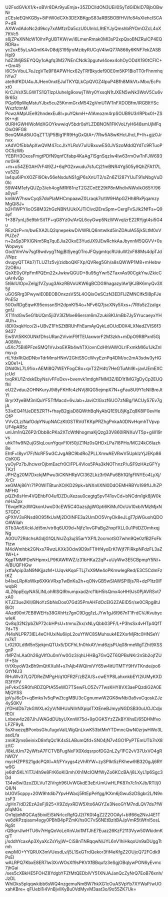 U2FsdGVkX1/k+oBVr8DAr9yuEmja+35ZDClIdON3UEil0SyTdGlDkID7BjbOBwNr
zCEsIeEQhKGBy+8iFtW0dCXh3DEXBKgpS83aRBSBOBfHV/fc84sXIehcISCAP+dR
AXWvdAdoNc2d9kcy7xAMfzrDa5czU0UlnIcL9tEYJyQmshbRYOmOZcL4oX7ttVc5
s6jZPeXNNcW10IhrPgUBTKW/w/i6LmenRmak0Ml3sP2xpQsoBNZRulCP4EQRDRa+
yc2uxE5yLsAGmIK4vD8djS195jroMzibyRUCqV4lwQ77A866y6KNF7ekZASBHpl9
hdZ3MjBSEYQQy1oAgfq3M27NEnCNdk3pgutwI4oex4ohOyODdX190tCFlC++Gm45
I6C5vVbuL7eJzgVTe9F8APWHcx62yTRfBkydef9OE0m5KP1BioTT0rFhnmhqhYw7
ate9dfKDU4uJtJHen0nxtEJulTKYQLkCpQVGZ4lpuP4Bfh8MlkVt+Mbx/EcPcxt0
KrCJVsX5LGWTS1QTlzpUuheIg9oxwjTWry0YxsqN1tJXEN5wNk3WoV5Cu6vBr65z
PGp99pWqMstuYJbx5cu25KmmGrxM542gVmU1WTnFXDOBfm/lRGBItYScWxzfctmM
PcwzAMpUEe92hndexEu8I+puYQkmH+A1Amozm4rpSOUB9U3rIRPbx0I+ZSlK++dI
9URHGWHlWoMdXGOYkwwiqV5bdr0aYLZDBNON1FlKVoLfyH648smUjMFqOlxO9FG8
BeoQMAd8iUGqZTT/jP5BIg1FR9HgGxQtA+/7Rw5A8wKHctJhcLP+Ih+gjz0Jrnvx
xAdVOfEbbApXwQVM47ccJ/xYLRoV7ulUBxuwES0JVSzoMddQYdTc9RTuoPOC5zWb
YEBFH3OxosFmgtPDfN9qnfCfabp4KaAg7ISgnSqzIw4Iw63rmOwTnFJW693mr0HK
+m+u54ZEGAH7rF4l9ZJ+6qPG2xwudu7sfuCj21mBNR4Yg505y9QhZFA117Lvu5ZQ
Ia4qu6IPnXOZFl9Okv56eNsduNS1gjP6sXnUT2/oZn6Z1287YUuT91sNbgVuD0lc
59W4M1efyQUZp3/eh4ogNfRf81nzT2GZCnEE29tP8nMhdlvNWxIkO65Y/96a0yuF
kn6kW7hswCyqS7doPIaMHCmpaawZ0Lraqk7s/tW9HApGZHh8RxPjqamzyMgQi8J+
b2H1WPYIioOS8M32hGzNBNfJUkiXJTlClvd2EreSpm+CergFvSJlk2NfFs+Q9ayf
1+3B7ynLj5e9bIrSitTF+qG8Yz0v/ArQL6oyGwp5NzWWvqlzrE22RYjgt4si5G4u
REzQzP+m/bwEXA2LQ2qnepekwDiVWRLQ6mtwlkd5inZDAulA55jk5LtM0xVPUZe7
n+2aSp3PXIGNm5Rq7quEJia2OkxE3YudJX9JEwRchkAaJbynnM5QGVV+0sWopwys
God/VmVw7sgf8wdvygTNgjBISyeg0TroJFQygmtqcRUduW2xF88Ms4dpTJd//Npz
dvupyQTTAb7/TLUZ1z5vj/zidboQKFXp/QVReg5Gh/a8sQWWP1M8+mHebw2zOBru
QsXE0yOfpFmfPQEm22xJwkwQGUD+8u95gYwr5ZTaxvAs90CgkYwJZkicCuAr4vQp
5t6klUlOpvZeIgj1VZyug3AkzRBVoUKW6gBCDG9hagazyIAe1jKJBK6myQv3X5jI
uGOSRrg3PwywlE0BEOBOnxzsVS5L4OQixOeSCzN3EDFlJZMNClfk5l8pFJePnE5z
50OxRDgEqwK95eossnSH2dpnKf54o+NFv6Q7jscXNy5Xxs+/7Rfa5z2zaIgxgnfJ
XT11rdGw5eG1bUQm5ji3V3IZMxe66ersm6mZzuki8KUmBb7Jy5YrucaeyxYH4Uh+
i8DI0xqkHco/2i+UBvZ1FhSZtBRUhFhEamAyQykLdOUdD0X4LXNedZVIS6f39427
EwSVt5KK0UNkfDhsURan2VivinF9fTEUaxworF2M3zkh+mDpO9R8Pxnl5GjA08Wu
u5Xc75Bi6PFzeSMQ1VvJxoEKRb4whTX/ovnCdHhVAWOLrlFxmkMI6u1JkZnImy+p
rtLYdxRtQdDNbvTdrMmsHNnV2GhtS5CcWvyEznPq4DM/oc2mA3sdw3yHGxQ0e1+L
DNd0kL7L91io+AEMl8Q7WEYFogC8o+qvT2ZH4t/7HeGTuAhl9l+javUEmEXCjcUd
tvqRKU1ZrdxkEbyNs/vFFoDxv+bvenvk1mtlghFMM3Z/BD1t1MG7gDyCp2EUQfhI
eU2Zvduu2OHNKuryJ9i8yFKHfc4zNVj8lQG5ejmpX7N+gFau8U9Y1cNIlBreJtYI
BryrXfyeBM3nlQuYF5TfMacd+6vJab+JaviCtlGxzf6UO7zNBg/1ACUyS7Ev7gjA
53ixEQ41fJeDE5ZRTf+fhayB2gjaD8QWthBqNyAbQ1E9L8jKgZq8K8lF0evHeOfP
VVvCLz/NafOdpYNupNACzKtGSTRVdTKKpPRZhgPnkaA0DNvHqmhTVpvpUF4pAR5z
unlJm1nQZ6P2rDbb8cPKa2XTcWtNhogmaKjQzg33V860lRNXuVT5p+glill19rvs
uhkTfw9N2ujGSlqLounYgqvFI0t50j/Z1Nz0sQHDxLPa7l8PHo/MC24kC6Iazh8e
EhtF+l8yv17F/NcRF5w3CJvgABC9bdRoZPLLXmwAEVRwV5UpkIzYjJEKp86CbK0G
yuOyPz7bJhcwxrOjbmEacfr0CIFPL4Vlos5PAa3kNOThnzP/uSF9zHAzGFYyTKz1
JPHZg20M7DxckjMPwu3iCKNHRpVCI362Lkz3r9APu6Bh1QfgFINYEo4LyXj/XrCr
xeGMAj86Yr71P0WlTBtunXO/KD29pk+bNXnIlXNl0DdOEMHRBYo199fUJhZPMFHG
pQZh6sHm4VQEhbF04ufDZDuXezau0cegtg5pvT41ovCd+bNCdm1gk8jW0kmHaZpx
T6vqefKzdWQkonUwoD3cEW5C4GazsjIgWGpti6KiMu1OcUo10xblVMzMjxNS7GDC
qPXhV3xRNsd8O95fkUxMj2DOlNFE3a2UmDO5VnyDk8eJLgT7pWGuohQDOOAWiIah
8Tb3Ao5XckIJdt5m/vtr8q6UO9d+Njfz1xvGPaBg2hxpfXLL0u1PtiDZOmhxqjNg
A0OU72RdchsAGdjG1QLNrJZq3ujS5arYXFfL2ocmotSO7whn9Qe0zfB2FoFkTtzw
M4oWmhbk2GNxs7RwzLKXk3Odw9D9xFTIHf4yoErK1Wjf7FiRkpNFdzFL3aZ1W+L+
KgpTMMPDeNHpmxLP9KAWflWZ/z31bHKa22qP+uUyWw3E5CBpmpY5N/+4/BUQFHGw
jxtfaApip3aN9NKjjazM+UJqvkKqoFTLj7xX9Me4oPKmwlegRed/E3C5CdmFztKZ
b4IxeLRpKoWkp6XKkVRxpTwBnKa2h+qONvGB5wSlAWSPl9js7R+dzP1tz0lFwqbR
4LZ6ppEqyNA5LlNLohRlSQIRnumpxad2rcf1bH5lsQmx4oHH9Js0PjAVRSvt7xA0
KTJZ3ue2KIl/BNoYzSbNxDos07Gd35PmAHFdOcEIG2ZAEID5r/se0CRpg8tJBiOt
4Azd90nt7EB8WEHs38GXhHz7gnC9Dgg1zLJYw1gJ6I967nT1FrdCVJKvubycwIeK
Qv8q32N2pbZkP72cbHPsU+tmnuZkx/xNLyQbb03PF/L+P3hsSx4vHTp4QfT7d+T5
/N4sNLPR73IEL4eCHUxiNu6iipL2ouYfWC8SMuhsuk4E2XsrMjRtc0HNSeY/m7kT
Lr02IOLdtM5nSjekjmQTUx5/DCFhLfn0hkAY/md6zjsPUq08rmeWgTZht9XSSgnP
rMPZnLAaOh26gVIfOu0mYw0Gz3/qhLHHBg7GvQZT6QPBsNKr2nSb2ojfZUIF+SIx
tVtXbyoW3xBh9mQtKXuM+s7rAjb4WQlmiVY65w4itUTMTY9HVTKnde/po6GtYNU3
RHuWv37LQ7DReZMPgH/q1OFR2F/zBZA/S+cwEYP8LahxnkbEYI2iUMyKXDR3fYPV
jeFvkxCSR0fxRDZQPtA55eWD7TSewFLO5Zv7TwsKHY8VX3aePQzdiG2A0EMjQYSS
jpVyJ6cDr+qBmks1v5qPwZtcgMBU3cCgnumwW2GK8wNbi3a5vxCqoskZJz4yS0KV
jYDHdDb7zkGWXLe2yV/NIHUoNIlrNXpiplTXtEneBJmyyNGDSB30uUOJCdjxfEO/
Lnbew4z287JhJWAGdDUbyUXnnW75d+9pOGK5YzZZkBYXhsE/65DHMfvoLFZF9ylL
5sXhxezqBPonbsGhu1ugoValLWgQnLkwK53btMnYTDmncQwN0zrjwHWo3LasdLfa
zmiK2jms6einixD8nfqQc1K4sSLABumQfd+SN04jN7v4GO1PyPTEmUTb7nX8z/tC
/I8kLtUm72yWfsA7FCTVBFugNxFX0XdqsrpofDG2nLZy/1FC2vV37UxVO4gRhWOY
mycHZPPS21gdcPQXl+Af/FYxygs4zVhRYW+zySPIkt5zFKhew9IB320gJj6RYw9G
je6dh5KLYiT7J4h9e8FrK6oKI3mh/Xh1McIOMfWyZo6KCcBA/j8LXyL1p6Sgc3Dd
134w8wI3zoZDLVuT2IVrgh96UvWGkdE3eErUmUwHLPK87n7c1nXJb/RTI/j0Q8/N
bUGV5cppy+20W9htdib7YpvHWacj5RtEpPeYgg/KXm6jGwuSzDSgbr2L/N9nzsF3
JgHn7/dD2EzA2eFj925+X9ZdyxRDW5Xto6AGYZe3NeoGYM7ndLQV7ds7fWp1qMGs
On1qljeMIQCAq5bixiEiSkNrlccRgfQJ2t7K0t4gZ2Z2OOAyl+btf66q2NvJ4E1T
ve6dKPzqiasm4xgy0PBhB4pPZmK/hs0C7vS6NEtBzItBAJpVmR5tWfnl5osLRgSt
rQBqrrJlwHTU6v7rHgQoVoLeXnVJxi1MTJhE7Euaz26KzF2113Vyw50WkidmKq/T
j/sddhYcaxAp3XyaXcZsYiyjW+CiS8nTNRqqwN/JYL6nV1hiHkqoUn9aDUggTtmh
ewpMO+YYQRUX3mVUesdLv/j5L1SxGTrdQekor3fif4eKfgZ2OUjcQ72FCdk9PsEl
wALRPQ7KbxE8ER7lw3XvWOsXf9sPKVXfBBqufz3eSgjOBqlywPON6yEvmc7jhGai
/ses5cXBkHE5FOHZ8YdgbYFZfMtQEDblVY51XNJAJanQcZyNrQ7EoB76xnh/JzDL
WhiDks5plqqwkibb6sWQ4nzgemuNmBW7hkXG1cOuASVpYb7XYWaP/wUOxahKBre+
qFUebl1i4VnBjvllKyBu0VdMyvM3aat3o/9o55ZK7Uk=
